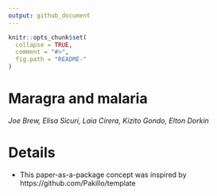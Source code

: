 ```yaml
---
output: github_document
---
```


<!-- README.md is generated from README.Rmd. Please edit that file -->

```r
knitr::opts_chunk$set(
  collapse = TRUE,
  comment = "#>",
  fig.path = "README-"
)
```

# Maragra and malaria

_Joe Brew, Elisa Sicuri, Laia Cirera, Kizito Gondo, Elton Dorkin_


# Details

- This paper-as-a-package concept was inspired by https://github.com/Pakillo/template